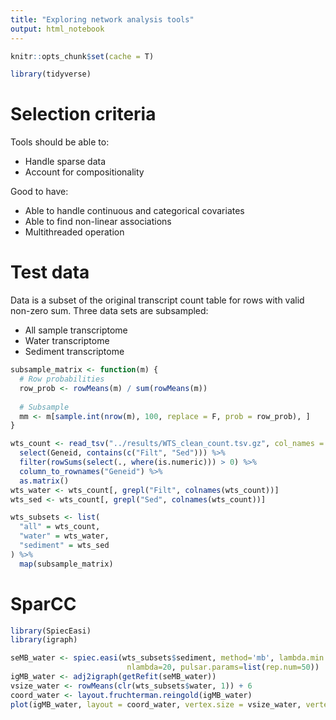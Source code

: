 ```yaml
---
title: "Exploring network analysis tools"
output: html_notebook
---
```


```r
knitr::opts_chunk$set(cache = T)

library(tidyverse)
```

# Selection criteria

Tools should be able to:

- Handle sparse data
- Account for compositionality

Good to have:

- Able to handle continuous and categorical covariates
- Able to find non-linear associations
- Multithreaded operation

# Test data

Data is a subset of the original transcript count table for rows with valid 
non-zero sum. Three data sets are subsampled:

- All sample transcriptome
- Water transcriptome
- Sediment transcriptome

```r
subsample_matrix <- function(m) {
  # Row probabilities
  row_prob <- rowMeans(m) / sum(rowMeans(m))
  
  # Subsample
  mm <- m[sample.int(nrow(m), 100, replace = F, prob = row_prob), ]
}

wts_count <- read_tsv("../results/WTS_clean_count.tsv.gz", col_names = TRUE) %>% 
  select(Geneid, contains(c("Filt", "Sed"))) %>% 
  filter(rowSums(select(., where(is.numeric))) > 0) %>% 
  column_to_rownames("Geneid") %>% 
  as.matrix()
wts_water <- wts_count[, grepl("Filt", colnames(wts_count))]
wts_sed <- wts_count[, grepl("Sed", colnames(wts_count))]

wts_subsets <- list(
  "all" = wts_count,
  "water" = wts_water,
  "sediment" = wts_sed
) %>% 
  map(subsample_matrix)
```

# SparCC

```r
library(SpiecEasi)
library(igraph)

seMB_water <- spiec.easi(wts_subsets$sediment, method='mb', lambda.min.ratio=1e-2,
                          nlambda=20, pulsar.params=list(rep.num=50))
igMB_water <- adj2igraph(getRefit(seMB_water))
vsize_water <- rowMeans(clr(wts_subsets$water, 1)) + 6
coord_water <- layout.fruchterman.reingold(igMB_water)
plot(igMB_water, layout = coord_water, vertex.size = vsize_water, vertex.label = NA, main = "Water MB SPIEC-EASI")
```
